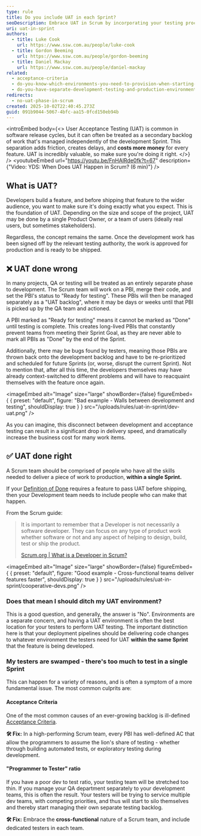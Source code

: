 ```yaml
---
type: rule
title: Do you include UAT in each Sprint?
seoDescription: Embrace UAT in Scrum by incorporating your testing processes into the Sprint.
uri: uat-in-sprint
authors:
  - title: Luke Cook
    url: https://www.ssw.com.au/people/luke-cook
  - title: Gordon Beeming
    url: https://www.ssw.com.au/people/gordon-beeming
  - title: Daniel Mackay
    url: https://www.ssw.com.au/people/daniel-mackay
related:
  - acceptance-criteria
  - do-you-know-which-environments-you-need-to-provision-when-starting-a-new-project
  - do-you-have-separate-development-testing-and-production-environments
redirects:
  - no-uat-phase-in-scrum
created: 2025-10-02T22:40:45.273Z
guid: 091b9044-5067-4bfc-aa15-0fcd150eb94b
---
```


<introEmbed
  body={<>
User Acceptance Testing (UAT) is common in software release cycles, but it can often be treated as a secondary backlog of work that's managed independently of the development Sprint. This separation adds friction, creates delays, and **costs more money** for every feature. UAT is incredibly valuable, so make sure you're doing it right.
  </>}
/>
<youtubeEmbed url="https://youtu.be/FnHAlRde0fk?t=67" description={"Video: YDS: When Does UAT Happen in Scrum? (6 min)"} />

## What is UAT?

Developers build a feature, and before shipping that feature to the wider audience, you want to make sure it's doing exactly what you expect. This is the foundation of UAT. Depending on the size and scope of the project, UAT may be done by a single Product Owner, or a team of users (ideally real users, but sometimes stakeholders).

Regardless, the concept remains the same. Once the development work has been signed off by the relevant testing authority, the work is approved for production and is ready to be shipped.

## ❌ UAT done wrong

In many projects, QA or testing will be treated as an entirely separate phase to development. The Scrum team will work on a PBI, merge their code, and set the PBI's status to "Ready for testing". These PBIs will then be managed separately as a "UAT backlog", where it may be days or weeks until that PBI is picked up by the QA team and actioned.

A PBI marked as "Ready for testing" means it cannot be marked as "Done" until testing is complete. This creates long-lived PBIs that constantly prevent teams from meeting their Sprint Goal, as they are never able to mark all PBIs as "Done" by the end of the Sprint.

Additionally, there may be bugs found by testers, meaning those PBIs are thrown back onto the development backlog and have to be re-prioritized and scheduled for future Sprints (or, worse, disrupt the current Sprint). Not to mention that, after all this time, the developers themselves may have already context-switched to different problems and will have to reacquaint themselves with the feature once again.


<imageEmbed
  alt="Image"
  size="large"
  showBorder={false}
  figureEmbed={ {
    preset: "default",
    figure: "Bad example - Walls between development and testing",
    shouldDisplay: true
  } }
  src="/uploads/rules/uat-in-sprint/dev-uat.png"
/>

As you can imagine, this disconnect between development and acceptance testing can result in a significant drop in delivery speed, and dramatically increase the business cost for many work items.

## ✅ UAT done right

A Scrum team should be comprised of people who have all the skills needed to deliver a piece of work to production, **within a single Sprint.**

If your [Definition of Done](https://www.ssw.com.au/rules/definition-of-done/) requires a feature to pass UAT before shipping, then your Development team needs to include people who can make that happen.

From the Scrum guide:

> It is important to remember that a Developer is not necessarily a software developer. They can focus on any type of product work whether software or not and any aspect of helping to design, build, test or ship the product.
>
> [Scrum.org | What is a Developer in Scrum?](https://www.scrum.org/resources/what-is-a-scrum-developer)


<imageEmbed
  alt="Image"
  size="large"
  showBorder={false}
  figureEmbed={ {
    preset: "default",
    figure: "Good example - Cross-functional teams deliver features faster",
    shouldDisplay: true
  } }
  src="/uploads/rules/uat-in-sprint/cooperative-devs.png"
/>

### Does that mean I should ditch my UAT environment?

This is a good question, and generally, the answer is "No". Environments are a separate concern, and having a UAT environment is often the best location for your testers to perform UAT testing. The important distinction here is that your deployment pipelines should be delivering code changes to whatever environment the testers need for UAT **within the same Sprint** that the feature is being developed.

### My testers are swamped - there's too much to test in a single Sprint

This can happen for a variety of reasons, and is often a symptom of a more fundamental issue. The most common culprits are:

#### Acceptance Criteria

One of the most common causes of an ever-growing backlog is ill-defined [Acceptance Criteria](/acceptance-criteria/).

**🛠️ Fix:** In a high-performing Scrum team, every PBI has well-defined AC that allow the programmers to assume the lion's share of testing - whether through building automated tests, or exploratory testing during development.

#### "Programmer to Tester" ratio

If you have a poor dev to test ratio, your testing team will be stretched too thin. If you manage your QA department separately to your development teams, this is often the result. Your testers will be trying to service multiple dev teams, with competing priorities, and thus will start to silo themselves and thereby start managing their own separate testing backlog.

**🛠️ Fix:** Embrace the **cross-functional** nature of a Scrum team, and include dedicated testers in each team.